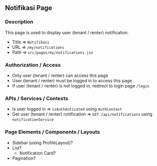 ## Notifikasi Page

### Description

This page is used to display user (tenant / renter) notification.

- Title => `Notifikasi`
- URL => `/my/notifications`
- Path => `src/pages/my/notifications.jsx`

### Authorization / Access

- Only user (tenant / renter) can access this page
- User (tenant / renter) must be logged in to access this page
- If user (tenant / renter) is not logged in, redirect to login page `/login`

### APIs / Services / Contexts

- Is user logged in => `isAuthenticated` using `AuthContext`
- Get user (tenant / renter) notification => `GET /api/notifications` using `notificationService`

### Page Elements / Components / Layouts

- Sidebar (using ProfileLayout)?
- List?
  - Notification Card?
- Pagination?
